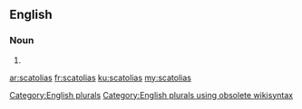 ==English==

===Noun===
{{head|en}}

# {{plural of|scatolia}}

[[Category:English plurals]][[Category:English plurals using obsolete wikisyntax]]

[[ar:scatolias]]
[[fr:scatolias]]
[[ku:scatolias]]
[[my:scatolias]]